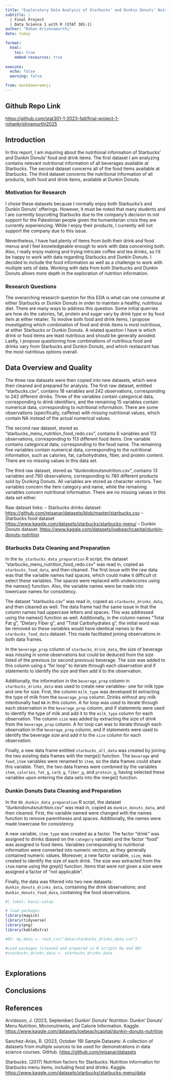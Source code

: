 ```yaml
---
title: "Exploratory Data Analysis of Starbucks' and Dunkin Donuts' Nutritional Information"
subtitle: |
  | Final Project 
  | Data Science 1 with R (STAT 301-1)
author: "Rohan Krishnamurthi"
date: today

format:
  html:
    toc: true
    embed-resources: true
    
execute:
  echo: false
  warning: false

from: markdown+emoji 
---
```


::: {.callout-tip icon="false"}
## Github Repo Link
[https://github.com/stat301-1-2023-fall/final-project-1-rohankrishnamurthi2025](https://github.com/stat301-1-2023-fall/final-project-1-rohankrishnamurthi2025)
:::

## Introduction

In this report, I am inquiring about the nutritional information of Starbucks' and Dunkin Donuts' food and drink items. The first dataset I am analyzing contains relevant nutritional information of all beverages available at Starbucks. The second dataset concerns all of the food items available at Starbucks. The third dataset concerns the nutritional information of all  products, both food and drink items, available at Dunkin Donuts.

### Motivation for Research

I chose these datasets because I normally enjoy both Starbucks's and Dunkin Donuts' offerings. However, it must be noted that many students and I are currently boycotting Starbucks due to the company's decision to not support for the Palestinian people given the humanitarian crisis they are currently experiencing. While I enjoy their products, I currently will not support the company due to this issue.

Nevertheless, I have had plenty of items from both their drink and food menus and I feel knowledgeable enough to work with data concerning both. Also, I really enjoy making and trying intricate coffee and tea drinks, so I'd be happy to work with data regarding Starbucks and Dunkin Donuts. I decided to include the food information as well as a challenge to work with multiple sets of data. Working with data from both Starbucks and Dunkin Donuts allows more depth in the exploration of nutrition information.

### Research Questions

The overarching research question for this EDA is what can one consume at either Starbucks or Dunkin Donuts in order to maintain a healthy, nutritious diet. There are many ways to address this question. Some initial querries are how do the calories, fat, protein and sugar vary by drink type or by food item at either retailer. To involve both food and drink items, I propose investigating which combination of food and drink items is most nutritious, at either Starbucks or Dunkin Donuts. A related question I have is which drink or food items are least nutritious and should be generally avoided. Lastly, I propose questioning how combinations of nutritious food and drinks vary from Starbucks and Dunkin Donuts, and which restaurant has the most nutritious options overall.

## Data Overview and Quality

The three raw datasets were then copied into new datasets, which were then cleaned and prepared for analysis. The first raw dataset, entitled "starbucks.csv", contains 18 variables and 242 observations, corresponding to 242 different drinks. Three of the variables contain categorical data, corresponding to drink identifiers, and the remaining 15 variables contain numerical data, corresponding to nutritional information. There are some observations (specifically, caffeine) with missing nutritional values, which contain NA instead of the actual numerical values.

The second raw dataset, stored as "starbucks_menu_nutrition_food_redo.csv", contains 6 variables and 113 observations, corresponding to 113 different food items. One variable contains categorical data, corresponding to the food name. The remaining five variables contain numerical data, corresponding to the nutritional information, such as calories, fat, carbohydrates, fiber, and protein content. There are no missing values in this data set.

The third raw dataset, stored as "dunkindonutsnutrition.csv", contains 13 variables and 790 observations, corresponding to 780 different products sold by Dunking Donuts. All variables are stored as character vectors. Two variables concern the item category and name, while the remaining variables concern nutritional information. There are no missing values in this data set either.

Raw dataset links:
-- Starbucks drinks dataset: <https://github.com/reisanar/datasets/blob/master/starbucks.csv>
-- Starbucks food dataset <https://www.kaggle.com/datasets/starbucks/starbucks-menu/>
-- Dunkin Donuts dataset: <https://www.kaggle.com/datasets/joebeachcapital/dunkin-donuts-nutrition>


### Starbucks Data Cleaning and Preparation
In the `0a_starbucks_data_preparation` R script, the dataset "starbucks_menu_nutrition_food_redo.csv" was read in, copied as `starbucks_food_data`, and then cleaned. The first issue with the raw data was that the variable names had spaces, which could make it difficult ot select these variables. The spaces were replaced with underscores using the names() function. Also, the variable names were be made into lowercase names for consistency.

The dataset "starbucks.csv" was read in, copied as `starbucks_drinks_data`, and then cleaned as well. The data frame had the same issue in that the column names had uppercase letters and spaces. This was addressed using the names() function as well. Additionally, in the column names "Total Fat g", "Dietary Fiber g", and "Total Carbohydrates g", the initial word was be removed so these variables would have identical names to the `starbucks_food_data` dataset. This made facilitated joining observations in both data frames.

In the `beverage_prep` column of `starbucks_drink_data`, the size of beverage was missing in some observations but could be deduced from the size listed of the previous (or second previous) beverage. The size was added to this column using a "for loop" to iterate through each observation and if statements to identify the size and then add it to the observation.

Additionally, the information in the `beverage_prep` column in `starbucks_drinks_data` was used to create new variables-- one for milk type and one for size. First, the column `milk_type` was developed bt extracting the type of milk from the `beverage_prep` column. Drinks without any milk intentionally had `NA` in this column. A for loop was used to iterate through each observation in the `beverage_prep` column, and if statements were used to identify the type of milk and add it to the `milk_type` column for each observation. The column `size` was added by extracting the size of drink from the `beverage_prep` column. A for loop can was to iterate through each observation in the `beverage_prep` column, and if statements were used to identify the beverage size and add it to the `size` column for each observation.

Finally, a new data frame entitled `starbucks_all_data` was created by joining the two existing data frames with the merge() function. The `beverage` and `food_item` variables were renamed to `item`, so the data frames could share this variable. Then, the two data frames were combined by the variables `item`, `calories`, `fat_g`, `carb_g`, `fiber_g`, and `protein_g`, having selected these variables upon entering the data sets into the merge() function.

### Dunkin Donuts Data Cleaning and Preparation
In the `0b_dunkin_data_preparation` R script, the dataset "dunkindonutsnutrition.csv" was read in, copied as `dunkin_donuts_data`, and then cleaned. First, the variable named were changed with the names function to remove parentheses and spaces. Additionally, the names were made lowercase for consistency. 

A new variable, `item_type` was created as a factor. The factor "drink" was assigned to drinks (based on the `category` variable) and the factor "food" was assigned to food items. Variables corresponding to nutritional information were converted into numeric vectors, as they generally contained numeric values. Moreover, a new factor variable, `size`, was created to identify the size of each drink. The size was extracted from the `item` name using the grepl() function. Items that were not given a size were assigned a factor of "not applicable". 

Finally, the data was filtered into two new datasets: `dunkin_donuts_drinks_data`, containing the drink observations; and `dunkin_donuts_food_data`, containing the food observations.



```r
#| label: basic-setup

# load packages
library(magick)
library(tidyverse)
library(png)
library(kableExtra)

#EX: my_data <- read_csv("data/starbucks_drinks_data.csv")

#Load packages (cleaned and prepared in R scripts 0a and 0b)
#starbucks_drinks_data <- starbucks_drinks_data



```


## Explorations

## Conclusions

## References

Arvidsson, J. (2023, September) Dunkin' Donuts' Nutrition: Dunkin' Donuts' Menu Nutrition, Micronutrients, and Calorie Information. Kaggle. <https://www.kaggle.com/datasets/joebeachcapital/dunkin-donuts-nutrition>

Sanchez-Arias, R. (2023, October 19) Sample Datasets: A collection of datasets from multiple sources to be used for demonstrations in data science courses. GitHub. <https://github.com/reisanar/datasets>

Starbucks. (2017) Nutrition factors for Starbucks: Nutrition information for Starbucks menu items, including food and drinks. Kaggle. <https://www.kaggle.com/datasets/starbucks/starbucks-menu/data>



